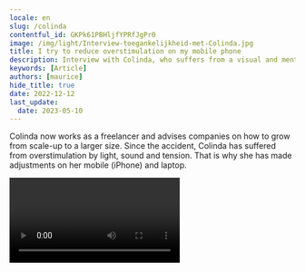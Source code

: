 ```yaml
---
locale: en
slug: /colinda
contentful_id: GKPk61PBHljfYPRfJgPr0
image: /img/light/Interview-toegankelijkheid-met-Colinda.jpg
title: I try to reduce overstimulation on my mobile phone
description: Interview with Colinda, who suffers from a visual and mental impairment, about her use of accessibility features in mobile apps.
keywords: [Article]
authors: [maurice]
hide_title: true
date: 2022-12-12
last_update:
  date: 2023-05-10
---
```


<Hero
  title="I try to reduce overstimulation on my phone"
  introText="Colinda had an accident in 2018 that led to a brain hemorrhage. This caused pressure on her meninges, causing her to partially lose her sight. After four operations, one eye has recovered. She sees blurry in the other eye."
/>

Colinda now works as a freelancer and advises companies on how to grow from scale-up to a larger size. Since the accident, Colinda has suffered from overstimulation by light, sound and tension. That is why she has made adjustments on her mobile (iPhone) and laptop.

<Video youTubeId="mcYT-tW2CqY" title="Interview with visually impaired user Colinda" name="Video interview Colinda"/>

**

## What accessibility features have you set up on your phone? 

Due to my limited vision, I have adjusted the [font size](/en/stats/font-size) so that it is very large. Sometimes I wish I could make it even bigger.

To reduce stimuli, my mobile phone is set to [dark mode](/en/stats/dark-mode) by default. I regret that some apps do not adapt to my preference for dark mode. Fortunately, more and more apps offer this mode.

In addition to dark mode, I have greatly reduced the light intensity on my cell phone. The less light I see, the longer I can function.

For me it's always a trade-off between getting too much light in and readability. Of course, if my screen is too dark, I can no longer read it. It would be nice if I could make the letters a bit more yellow, just like the night mode on your laptop. If I could do that on mobile, I would turn up the light intensity a bit.

I let my mobile [speak](/en/stats/speak-selection) texts and messages as much as possible. For example, when someone calls me, the caller's name is spoken. And I record as much as possible. When I want to send a message, I speak the text to send it in written form. I sometimes mistype because one of my eyes is not functioning properly. Speaking a message is much faster.

I don't use [voice-over](/en/stats/screen-reader), because then everything is read aloud. Even unimportant things. I don't like that.

As you can understand, all these settings are necessary for me to function properly.

## More interviews with end users

<TwoColumnBlock>
  <LeftColumn>
    <ColumnRow>
      <Quote
        quote="How many hours a day I use my phone? How many hours do you use your eyes?"
        name="Jesse"
        imageSrc="/img/light/Jesse.png"
        alt="Photo Jesse"
        linkLabel="Read the interview with Jesse"
        url="/en/articles/jesse"
      />
    </ColumnRow>
    <ColumnRow>
      <Quote
        quote="I’m not disabled, the world disables me."
        name="Darice"
        imageSrc="/img/light/Interview-met-dove-eindgebruiken-over-inzetten-van-toegankelijkheid-in-mobiele-apps.jpg"
        alt="Photo Darice"
        linkLabel="Read the interview with Darice"
        url="/en/articles/darice"
      />
    </ColumnRow>
    <ColumnRow>
      <Quote
        quote="My iPhone is my third eye."
        name="Jeroen"
        imageSrc="/img/light/Blinde app gebruiker Jeroen.jpg"
        alt="Jeroen - Asset"
        linkLabel="Read the interview with Jeroen"
        url="/en/articles/jeroen"
      />
    </ColumnRow>
  </LeftColumn>
  <RightColumn>
    <ColumnRow>
      <Quote
        quote="I try to reduce overstimulation on my mobile phone."
        name="Colinda"
        imageSrc="/img/light/colinda.jpg"
        alt="Colinda"
        linkLabel="Read the interview with Colinda"
        url="/en/articles/colinda"
      />
    </ColumnRow>
    <ColumnRow>
      <Quote
        quote="Accessibility features could also be aesthetically pleasing."
        name="Onno"
        imageSrc="/img/light/Interview-met-slechtziende-gebruiker-over-mobiele-applicaties-op-telefoons.jpg"
        alt="Photo Onno"
        linkLabel="Read the interview with Onno"
        url="/en/articles/onno"
      />
    </ColumnRow>
    <ColumnRow>
      <Quote
        quote="Resizing texts is a necessity for me. "
        name="Edith"
        imageSrc="/img/light/Edith-s.jpg"
        alt="Picture of Edith"
        linkLabel="Read the interview with Edith"
        url="/en/articles/edith"
      />
    </ColumnRow>
  </RightColumn>
</TwoColumnBlock>
